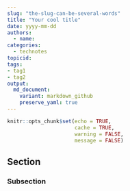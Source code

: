 ```yaml
---
slug: "the-slug-can-be-several-words"
title: "Your cool title"
date: yyyy-mm-dd
authors:
  - name: 
categories:
  - technotes
topicid:  
tags:
- tag1
- tag2
output: 
  md_document:
    variant: markdown_github
    preserve_yaml: true
---
```


```r
knitr::opts_chunk$set(echo = TRUE,
                      cache = TRUE,
                      warning = FALSE,
                      message = FALSE)
```

## Section

### Subsection
